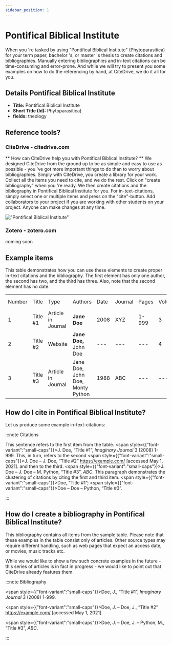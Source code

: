 ```yaml
---
sidebar_position: 1
---
```


# Pontifical Biblical Institute

When you 're tasked by using "Pontifical Biblical Institute" (Phytoparasitica) for your term paper, bachelor 's, or master 's thesis to create citations and bibliographies.
Manually entering bibliographies and in-text citations can be time-consuming and error-prone. And while we will try to present you some examples on how to do the referencing by hand, at CiteDrive, we do it all for you.

## Details  Pontifical Biblical Institute
* **Title:** Pontifical Biblical Institute
* **Short Title (Id):** Phytoparasitica)
* **fields:** theology

## Reference tools?
### CiteDrive - citedrive.com
** How can CiteDrive help you with Pontifical Biblical Institute? **
We designed CiteDrive from the ground up to be as simple and easy to use as possible - you 've got more important things to do than to worry about bibliographies. Simply with CiteDrive, you create a library for your work. Collect all the items you need to cite, and we do the rest. Click on "create bibliography" when you 're ready. We then create citations and the bibliography in Pontifical Biblical Institute for you. For in-text-citations, simply select one or multiple items and press on the "cite"-button. Add collaborators to your project if you are working with other students on your project. Anyone can make changes at any time.


!["Pontifical Biblical Institute"](images/pontifical-biblical-institute.svg "Choose Pontifical Biblical Institute in the CiteDrive App")

### Zotero - zotero.com

coming soon

## Example items

This table demonstrates how you can use these elements to create proper in-text citations and the bibliography. The first element has only one author, the second has two, and the third has three. Also, note that the second element has no date.


<table>
  <tr>
   <td>Number
   </td>
   <td>Title
   </td>
   <td>Type
   </td>
   <td>Authors
   </td>
   <td>Date
   </td>
   <td>Journal
   </td>
   <td>Pages
   </td>
   <td>Volume
   </td>
   <td>Issue
   </td>
   <td>Access Date
   </td>
  </tr>
  <tr>
   <td>1
   </td>
   <td>Title #1
   </td>
   <td>Article in Journal
   </td>
   <td><strong>Jane Doe</strong>
   </td>
   <td>2008
   </td>
   <td>XYZ
   </td>
   <td>1-999
   </td>
   <td>3
   </td>
   <td>2
   </td>
   <td>--
   </td>
  </tr>
  <tr>
   <td>
2
   </td>
   <td>Title #2
   </td>
   <td>Website
   </td>
   <td><strong>Jane Doe, </strong>John Doe
   </td>
   <td>---
   </td>
   <td>---
   </td>
   <td>---
   </td>
   <td>4
   </td>
   <td>---
   </td>
   <td>2020-05-01
   </td>
  </tr>
  <tr>
   <td>3
   </td>
   <td>Title #3
   </td>
   <td>Article in Journal
   </td>
   <td>Jane Doe, John Doe, Monty Python
   </td>
   <td>1988
   </td>
   <td>ABC
   </td>
   <td>---
   </td>
   <td>---
   </td>
   <td>16
   </td>
   <td>---
   </td>
  </tr>
</table>



## How do I cite in  Pontifical Biblical Institute?

Let us produce some example in-text-citations:

:::note Citations


This sentence refers to the first item from the table. <span style={{"font-variant":"small-caps"}}>J. Doe</span>, “Title #1”, <i>Imaginary Journal</i> 3 (2008) 1-999. This, in turn, refers to the second <span style={{"font-variant":"small-caps"}}>J. Doe – J. Doe</span>, “Title #2” https://example.com/ [accessed May 1, 2021].
and then to the third.  <span style={{"font-variant":"small-caps"}}>J. Doe – J. Doe – M. Python</span>, “Title #3”, <i>ABC</i>.
This paragraph demonstrates the clustering of citations by citing the first and third item. <span style={{"font-variant":"small-caps"}}>Doe</span>, “Title #1”; <span style={{"font-variant":"small-caps"}}>Doe – Doe – Python</span>, “Title #3”.

:::

## How do I create a bibliography in Pontifical Biblical Institute?

This bibliography contains all items from the sample table. Please note that these examples in the table consist only of articles. Other source types may require different handling, such as web pages that expect an access date, or movies, music tracks etc.

While we would like to show a few such concrete examples in the future - this series of articles is in fact in progress - we would like to point out that CiteDrive already features them.

:::note Bibliography

<span style={{"font-variant":"small-caps"}}>Doe, J.</span>, “Title #1”, <i>Imaginary Journal</i> 3 (2008) 1-999.

<span style={{"font-variant":"small-caps"}}>Doe, J. – Doe, J.</span>, “Title #2” https://example.com/ [accessed May 1, 2021].

<span style={{"font-variant":"small-caps"}}>Doe, J. – Doe, J. – Python, M.</span>, “Title #3”, <i>ABC</i>.



:::


        